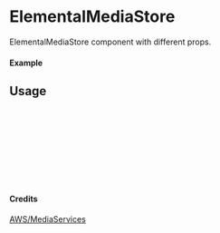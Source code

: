 
<Meta of={ElementalMediaStore} title="AWS/MediaServices/ElementalMediaStore" />

# ElementalMediaStore

ElementalMediaStore component with different props.

#### Example

<Canvas of={ElementalMediaStore.Primary} />

## Usage

```ts
import { ElementalMediaStore } from "yadl-ui";

const Example = () => {
  return (
      <ElementalMediaStore />
  );
};

export default Example;
```

#### Credits
[AWS/MediaServices](https://aws-icons.com/)
